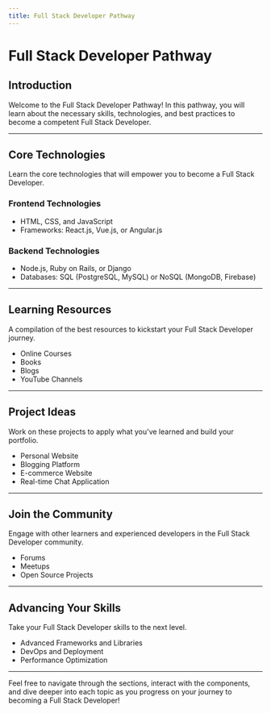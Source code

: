 ```yaml
---
title: Full Stack Developer Pathway
---
```


# Full Stack Developer Pathway

## Introduction

Welcome to the Full Stack Developer Pathway! In this pathway, you will learn about the necessary skills, technologies, and best practices to become a competent Full Stack Developer.

---

## Core Technologies

Learn the core technologies that will empower you to become a Full Stack Developer.

### Frontend Technologies

- HTML, CSS, and JavaScript
- Frameworks: React.js, Vue.js, or Angular.js


### Backend Technologies

- Node.js, Ruby on Rails, or Django
- Databases: SQL (PostgreSQL, MySQL) or NoSQL (MongoDB, Firebase)



---

## Learning Resources

A compilation of the best resources to kickstart your Full Stack Developer journey.

- Online Courses
- Books
- Blogs
- YouTube Channels



---

## Project Ideas

Work on these projects to apply what you've learned and build your portfolio.

- Personal Website
- Blogging Platform
- E-commerce Website
- Real-time Chat Application



---

## Join the Community

Engage with other learners and experienced developers in the Full Stack Developer community.

- Forums
- Meetups
- Open Source Projects



---

## Advancing Your Skills

Take your Full Stack Developer skills to the next level.

- Advanced Frameworks and Libraries
- DevOps and Deployment
- Performance Optimization



---

Feel free to navigate through the sections, interact with the components, and dive deeper into each topic as you progress on your journey to becoming a Full Stack Developer!

